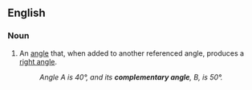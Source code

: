 ==English==

===Noun===
{{en-noun}}

# {{lb|en|geometry}} An [[angle]] that, when added to another referenced angle, produces a [[right angle]].
#: ''Angle A is 40°, and its '''complementary angle''', B, is 50°.''